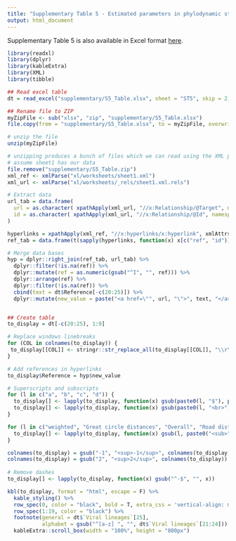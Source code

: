 ```yaml
---
title: "Supplementary Table 5 - Estimated parameters in phylodynamic studies"
output: html_document
---
```


Supplementary Table 5 is also available in Excel format [here]("./supplementary/S5_Table.xlsx").

```r
library(readxl)
library(dplyr)
library(kableExtra)
library(XML)
library(tibble)

## Read excel table
dt = read_excel("supplementary/S5_Table.xlsx", sheet = "ST5", skip = 2)

## Rename file to ZIP
myZipFile <- sub("xlsx", "zip", "supplementary/S5_Table.xlsx")
file.copy(from = "supplementary/S5_Table.xlsx", to = myZipFile, overwrite = T)

# unzip the file
unzip(myZipFile)

# unzipping produces a bunch of files which we can read using the XML package
# assume sheet1 has our data
file.remove("supplementary/S5_Table.zip")
xml_ref <- xmlParse("xl/worksheets/sheet1.xml")
xml_url <- xmlParse("xl/worksheets/_rels/sheet1.xml.rels")

# Extract data
url_tab = data.frame(
  url = as.character( xpathApply(xml_url, "//x:Relationship/@Target", namespaces = "x")),
  id = as.character( xpathApply(xml_url, "//x:Relationship/@Id", namespaces = "x"))
)

hyperlinks = xpathApply(xml_ref, "//x:hyperlinks/x:hyperlink", xmlAttrs, namespaces = "x")
ref_tab = data.frame(t(sapply(hyperlinks, function(x) x[c("ref", "id")])))

# Merge data bases
hyp = dplyr::right_join(ref_tab, url_tab) %>%
  dplyr::filter(!is.na(ref)) %>%
  dplyr::mutate(ref = as.numeric(gsub("^I", "", ref))) %>%
  dplyr::arrange(ref) %>%
  dplyr::filter(!is.na(ref)) %>%
  cbind(text = dt$Reference[-c(20:25)]) %>%
  dplyr::mutate(new_value = paste("<a href=\"", url, "\">", text, "</a>", sep = ""))


## Create table
to_display = dt[-c(20:25), 1:9]

# Replace windows linebreaks
for (COL in colnames(to_display)) {
 to_display[[COL]] <- stringr::str_replace_all(to_display[[COL]], "\\r\\n", "<br>") 
}

# Add references in hyperlinks
to_display$Reference = hyp$new_value

# Superscripts and subscripts
for (l in c("a", "b", "c", "d")) {
  to_display[] <- lapply(to_display, function(x) gsub(paste0(l, "$"), paste0("<sup>", l, "</sup>"), x))
  to_display[] <- lapply(to_display, function(x) gsub(paste0(l, "<br>"), paste0("<sup>", l, "</sup><br>"), x))
}

for (l in c("weighted", "Great circle distances", "Overall", "Road distances", "wavefront", "Dogs", "Cerdocyon thous")) {
  to_display[] <- lapply(to_display, function(x) gsub(l, paste0("<sub>", l, "</sub>"), x))
}

colnames(to_display) = gsub("-1", "<sup>-1</sup>", colnames(to_display))
colnames(to_display) = gsub("2", "<sup>2</sup>", colnames(to_display))
  
# Remove dashes
to_display[] <- lapply(to_display, function(x) gsub("^-$", "", x))

```

```r
kbl(to_display, format = "html", escape = F) %>%
  kable_styling() %>%
  row_spec(0, color = "black", bold = T, extra_css = 'vertical-align: middle !important;') %>%
  row_spec(1:19, color = "black") %>%
  footnote(general = dt$`Viral lineages`[25], 
           alphabet = gsub("^[a-z] ", "", dt$`Viral lineages`[21:24])) %>%
  kableExtra::scroll_box(width = "100%", height = "800px")

```



